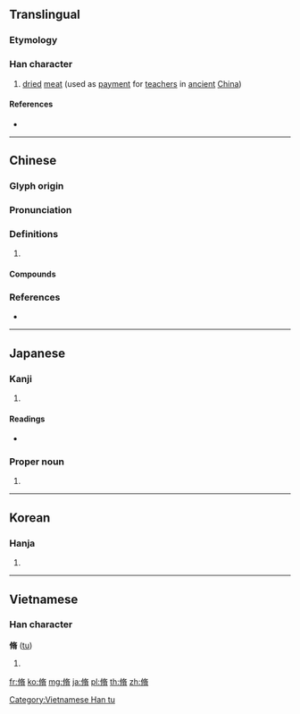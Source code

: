 {{character info/new}}
{{also|修}}
==Translingual==

===Etymology===
{{Han compound|攸|肉|ls=psc}}

===Han character===
{{Han char|rn=130|rad=肉|as=07|sn=11|four=28227|canj=OLOB|ids=⿸攸月}}

# [[dried]] [[meat]] (used as [[payment]] for [[teacher]]s in [[ancient]] [[China]])

====References====
* {{Han ref|kx=0984.080|dkj=29535|dj=1436.210|hdz=10176.040|uh=8129|ud=33065|bh=B2E7|bd=45799}}

----

==Chinese==
{{zh-forms}}

===Glyph origin===
{{Han etym}}

===Pronunciation===
{{zh-pron
|m=xiū
|c=sau1
|mn=sau
|mc=y
|oc=y
|cat=
}}

===Definitions===
{{zh-hanzi}}

# {{rfdef|zh}}

====Compounds====
{{zh-der|不脩|不脩邊幅|束脩|靈脩|脩樾|脩潤|脩飾|薰脩|脩金|脩名|脩敬|脩脯}}

===References===
* {{R:twedu|A03335}}

----

==Japanese==

===Kanji===
{{ja-kanji|grade=|rs=肉07}}

# {{defn|lang=ja|sort=肉07}}

====Readings====
* {{ja-readings|on=[[しゅう]] (shū)|kun=[[おさめる]] (osameru), [[ながい]] (nagai)|nanori=}}

===Proper noun===
{{ja-pos|おさむ|proper}}

# {{given name|male|lang=ja|sort=おさむ}}

----

==Korean==

===Hanja===
{{ko-hanja|hangeul=수|eumhun=|rv=su|mr=su|y=swu}}

# {{defn|lang=ko|sort=肉07}}

----

==Vietnamese==

===Han character===
'''脩''' ([[tu]])

# {{defn|lang=vi}}

[[Category:Vietnamese Han tu]]

[[fr:脩]]
[[ko:脩]]
[[mg:脩]]
[[ja:脩]]
[[pl:脩]]
[[th:脩]]
[[zh:脩]]